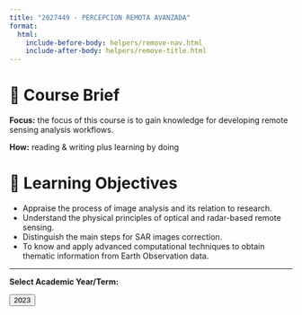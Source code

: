 ```yaml
---
title: "2027449 - PERCEPCION REMOTA AVANZADA"
format:
  html:
    include-before-body: helpers/remove-nav.html
    include-after-body: helpers/remove-title.html
---
```


# 📑 Course Brief

**Focus:** the focus of this course is to gain knowledge for developing remote sensing analysis workflows.

**How:** reading & writing plus learning by doing

# 🎯 Learning Objectives

- Appraise the process of image analysis and its relation to research.
- Understand the physical principles of optical and radar-based remote sensing. 
- Distinguish the main steps for SAR images correction.
- To know and apply advanced computational techniques  to obtain thematic information from Earth Observation data.



-----------------

**Select Academic Year/Term:**

<a href="2023/index.qmd">
    <button class="button-61">2023</button>
</a>

